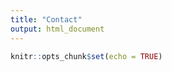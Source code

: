 ```yaml
---
title: "Contact"
output: html_document
---
```


```r
knitr::opts_chunk$set(echo = TRUE)
```

